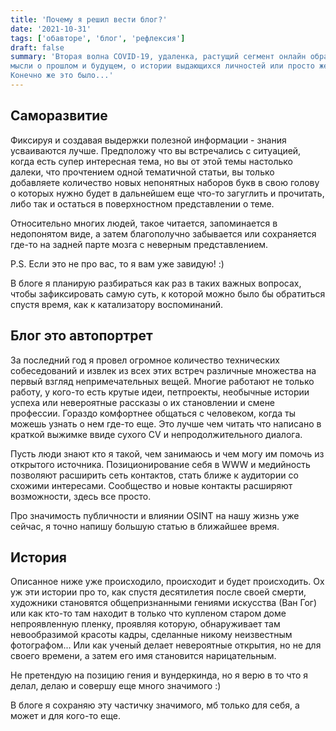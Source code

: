 ```yaml
---
title: 'Почему я решил вести блог?'
date: '2021-10-31'
tags: ['обавторе', 'блог', 'рефлексия']
draft: false
summary: 'Вторая волна COVID-19, удаленка, растущий сегмент онлайн образования и инфобизнеса, куча проведенных собеседований,
мысли о прошлом и будущем, о истории выдающихся личностей или просто желание поделиться чем-то интересным. Что же из этого сподвигло меня начать писать?
Конечно же это было...'
---
```


## Саморазвитие

Фиксируя и создавая выдержки полезной информации - знания усваиваются лучше.
Предположу что вы встречались с ситуацией, когда есть супер интересная тема, но вы от этой темы настолько далеки, что прочтением одной тематичной статьи, вы только добавляете количество новых непонятных наборов букв в свою голову о которых нужно будет в дальнейшем еще что-то загуглить и прочитать, либо так и остаться в поверхностном представлении о теме.

Относительно многих людей, такое читается, запоминается в недопонятом виде, а затем благополучно забывается или сохраняется где-то на задней парте мозга с неверным представлением.

P.S. Если это не про вас, то я вам уже завидую! :)

В блоге я планирую разбираться как раз в таких важных вопросах, чтобы зафиксировать самую суть, к которой можно было бы обратиться спустя время, как к катализатору воспоминаний.

## Блог это автопортрет

За последний год я провел огромное количество технических собеседований и извлек из всех этих встреч различные множества на первый взгляд непримечательных вещей.
Многие работают не только работу, у кого-то есть крутые идеи, петпроекты, необычные истории успеха или невероятные рассказы о их становлении и смене профессии.
Гораздо комфортнее общаться с человеком, когда ты можешь узнать о нем где-то еще. Это лучше чем читать что написано в краткой выжимке ввиде сухого CV и непродолжительного диалога.

Пусть люди знают кто я такой, чем занимаюсь и чем могу им помочь из открытого источника.
Позиционирование себя в WWW и медийность позволяют расширить сеть контактов, стать ближе к аудитории со схожими интересами. Сообщество и новые контакты расширяют возможности, здесь все просто.

Про значимость публичности и влиянии OSINT на нашу жизнь уже сейчас, я точно напишу большую статью в ближайшее время.

## История

Описанное ниже уже происходило, происходит и будет происходить.
Ох уж эти истории про то, как спустя десятилетия после своей смерти, художники становятся общепризнанными гениями искусства (Ван Гог) или как кто-то там находит в только что купленом старом доме непроявленную пленку, проявляя которую, обнаруживает там невообразимой красоты кадры, сделанные никому неизвестным фотографом... Или как ученый делает невероятные открытия, но не для своего времени, а затем его имя становится нарицательным.

Не претендую на позицию гения и вундеркинда, но я верю в то что я делал, делаю и совершу еще много значимого :)

В блоге я сохраняю эту частичку значимого, мб только для себя, а может и для кого-то еще.

